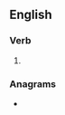 ==English==

===Verb===
{{head|en|verb form}}

# {{present participle of|uncrate|lang=en|nocat=1}}

===Anagrams===
* {{anagrams|en|a=acginnrtu|uncarting|untracing}}